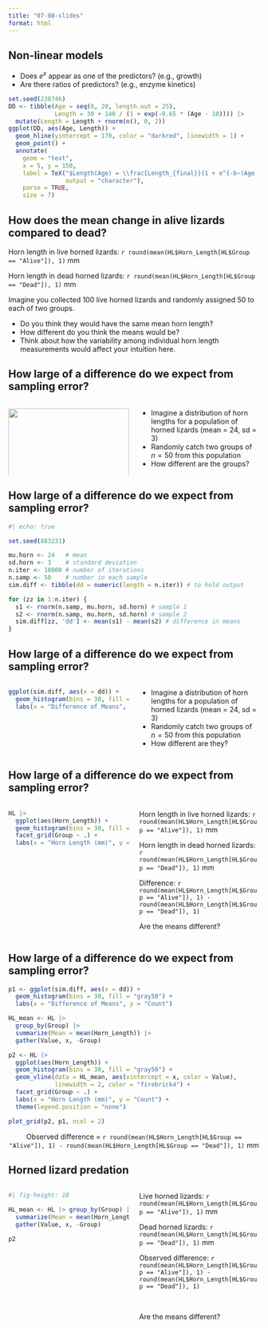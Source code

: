 ```yaml
---
title: "07-08-slides"
format: html
---
```


## Non-linear models

- Does $e^x$ appear as one of the predictors? (e.g., growth)
- Are there ratios of predictors? (e.g., enzyme kinetics)

```r
set.seed(238746)
DD <- tibble(Age = seq(0, 20, length.out = 25),
             Length = 30 + 140 / (1 + exp(-0.65 * (Age - 10)))) |> 
  mutate(Length = Length + rnorm(n(), 0, 2))
ggplot(DD, aes(Age, Length)) +
  geom_hline(yintercept = 170, color = "darkred", linewidth = 1) +
  geom_point() +
  annotate(
    geom = "text",
    x = 5, y = 150,
    label = TeX("$Length(Age) = \\frac{Length_{final}}{1 + e^{-b~(Age - c)}}$",
                output = "character"),
    parse = TRUE,
    size = 7)
```


## How does the mean change in alive lizards compared to dead?

Horn length in live horned lizards: `r round(mean(HL$Horn_Length[HL$Group == "Alive"]), 1)` mm

Horn length in dead horned lizards: `r round(mean(HL$Horn_Length[HL$Group == "Dead"]), 1)` mm

Imagine you collected 100 live horned lizards and randomly assigned 50 to each of two groups.

- Do you think they would have the same mean horn length?
- How different do you think the means would be?
- Think about how the variability among individual horn length measurements would affect your intuition here.


## How large of a difference do we expect from sampling error?

:::: {.columns}

::: {.column width="50%"}
![](https://i.imgur.com/EIfjPa0.jpg){fig-align="center" width=100%}
:::

::: {.column width="50%"}
- Imagine a distribution of horn lengths for a population of horned lizards (mean = 24, sd = 3)
- Randomly catch two groups of $n = 50$ from this population
- How different are the groups?
:::

::::


## How large of a difference do we expect from sampling error?

```r
#| echo: true

set.seed(883231)

mu.horn <- 24   # mean
sd.horn <- 3    # standard deviation
n.iter <- 10000 # number of iterations
n.samp <- 50    # number in each sample
sim.diff <- tibble(dd = numeric(length = n.iter)) # to hold output  

for (zz in 1:n.iter) {
  s1 <- rnorm(n.samp, mu.horn, sd.horn) # sample 1
  s2 <- rnorm(n.samp, mu.horn, sd.horn) # sample 2
  sim.diff[zz, 'dd'] <- mean(s1) - mean(s2) # difference in means
}
```


## How large of a difference do we expect from sampling error?

:::: {.columns}

::: {.column width="50%"}
```r
ggplot(sim.diff, aes(x = dd)) +
  geom_histogram(bins = 30, fill = "gray50") +
  labs(x = "Difference of Means", y = "Count")
```
:::

::: {.column width="50%"}
- Imagine a distribution of horn lengths for a population of horned lizards (mean = 24, sd = 3)
- Randomly catch two groups of $n = 50$ from this population
- How different are they?
:::

::::


## How large of a difference do we expect from sampling error?

:::: {.columns}

::: {.column width="50%"}
```r
HL |> 
  ggplot(aes(Horn_Length)) +
  geom_histogram(bins = 30, fill = "gray50") +
  facet_grid(Group ~ .) +
  labs(x = "Horn Length (mm)", y = "Count")
```
:::

::: {.column width="50%"}
Horn length in live horned lizards: `r round(mean(HL$Horn_Length[HL$Group == "Alive"]), 1)` mm

Horn length in dead horned lizards: `r round(mean(HL$Horn_Length[HL$Group == "Dead"]), 1)` mm

Difference: `r round(mean(HL$Horn_Length[HL$Group == "Alive"]), 1) - round(mean(HL$Horn_Length[HL$Group == "Dead"]), 1)`

Are the means different?
:::

::::


## How large of a difference do we expect from sampling error?

```r
p1 <- ggplot(sim.diff, aes(x = dd)) +
  geom_histogram(bins = 30, fill = "gray50") +
  labs(x = "Difference of Means", y = "Count")

HL_mean <- HL |> 
  group_by(Group) |> 
  summarize(Mean = mean(Horn_Length)) |> 
  gather(Value, x, -Group)

p2 <- HL |> 
  ggplot(aes(Horn_Length)) +
  geom_histogram(bins = 30, fill = "gray50") +
  geom_vline(data = HL_mean, aes(xintercept = x, color = Value),
             linewidth = 2, color = "firebrick4") +
  facet_grid(Group ~ .) +
  labs(x = "Horn Length (mm)", y = "Count") +
  theme(legend.position = "none")

plot_grid(p2, p1, ncol = 2)
```

<center>
Observed difference = `r round(mean(HL$Horn_Length[HL$Group == "Alive"]), 1) - round(mean(HL$Horn_Length[HL$Group == "Dead"]), 1)` mm
</center>


## Horned lizard predation

:::: {.columns}

::: {.column width="50%"}

```r
#| fig-height: 10

HL_mean <- HL |> group_by(Group) |> 
  summarize(Mean = mean(Horn_Length)) |> 
  gather(Value, x, -Group)

p2
```

:::

::: {.column width="50%"}

Live horned lizards: `r round(mean(HL$Horn_Length[HL$Group == "Alive"]), 1)` mm

Dead horned lizards: `r round(mean(HL$Horn_Length[HL$Group == "Dead"]), 1)` mm

Observed difference: `r round(mean(HL$Horn_Length[HL$Group == "Alive"]), 1) - round(mean(HL$Horn_Length[HL$Group == "Dead"]), 1)`

<br />

Are the means different?

:::

::::



